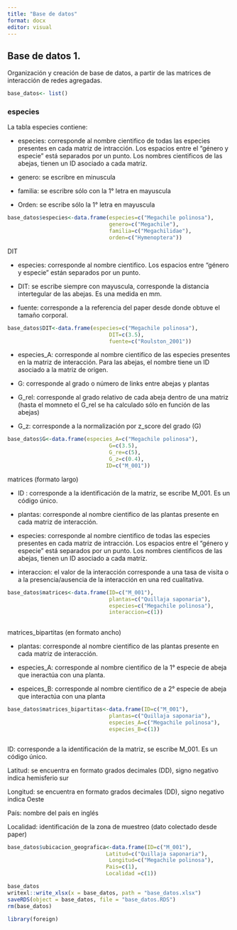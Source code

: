 ```yaml
---
title: "Base de datos"
format: docx
editor: visual
---
```


## Base de datos 1.

Organización y creación de base de datos, a partir de las matrices de interacción de redes agregadas.

```r
base_datos<- list()
```

### especies

La tabla especies contiene:

-   especies: corresponde al nombre cientifico de todas las especies presentes en cada matriz de intracción. Los espacios entre el "género y especie" está separados por un punto. Los nombres cientificos de las abejas, tienen un ID asociado a cada matriz.

-   genero: se escribre en minuscula

-   familia: se escribre sólo con la 1° letra en mayuscula

-   Orden: se escribe sólo la 1° letra en mayuscula

```r
base_datos$especies<-data.frame(especies=c("Megachile polinosa"),
                                genero=c("Megachile"),
                                familia=c("Megachilidae"),
                                orden=c("Hymenoptera"))

```

DIT

-   especies: corresponde al nombre cientifico. Los espacios entre "género y especie" están separados por un punto.

-   DIT: se escribe siempre con mayuscula, corresponde la distancia intertegular de las abejas. Es una medida en mm.

-   fuente: corresponde a la referencia del paper desde donde obtuve el tamaño corporal.

```r
base_datos$DIT<-data.frame(especies=c("Megachile polinosa"),
                                DIT=c(3.5),
                                fuente=c("Roulston_2001"))
```

-   especies_A: corresponde al nombre cientifico de las especies presentes en la matriz de interacción. Para las abejas, el nombre tiene un ID asociado a la matriz de origen.

-   G: corresponde al grado o número de links entre abejas y plantas

-   G_rel: corresponde al grado relativo de cada abeja dentro de una matriz (hasta el momneto el G_rel se ha calculado sólo en función de las abejas)

-   G_z: corresponde a la normalización por z_score del grado (G)

```r
base_datos$G<-data.frame(especies_A=c("Megachile polinosa"),
                                G=c(3.5),
                                G_re=c(5),
                                G_z=c(0.4),
                               ID=c("M_001"))

```

matrices (formato largo)

-   ID : corresponde a la identificación de la matriz, se escribe M_001. Es un código único.

-   plantas: corresponde al nombre cientifico de las plantas presente en cada matriz de interacción.

-   especies: corresponde al nombre cientifico de todas las especies presentes en cada matriz de intracción. Los espacios entre el "género y especie" está separados por un punto. Los nombres cientificos de las abejas, tienen un ID asociado a cada matriz.

-   interaccion: el valor de la interacción corresponde a una tasa de visita o a la presencia/ausencia de la interacción en una red cualitativa.

```r
base_datos$matrices<-data.frame(ID=c("M_001"),
                                plantas=c("Quillaja saponaria"),
                                especies=c("Megachile polinosa"),
                                interaccion=c(1))
                        

```

matrices_bipartitas (en formato ancho)

-   plantas: corresponde al nombre cientifico de las plantas presente en cada matriz de interacción.

-   especies_A: corresponde al nombre cientifico de la 1° especie de abeja que ineractúa con una planta.

-   espeices_B: corresponde al nombre cientifico de a 2° especie de abeja que interactúa con una planta

```r
base_datos$matrices_bipartitas<-data.frame(ID=c("M_001"),
                                plantas=c("Quillaja saponaria"),
                                especies_A=c("Megachile polinosa"),
                                especies_B=c(1))

```

```         
```

ID: corresponde a la identificación de la matriz, se escribe M_001. Es un código único.

Latitud: se encuentra en formato grados decimales (DD), signo negativo indica hemisferio sur

Longitud: se encuentra en formato grados decimales (DD), signo negativo indica Oeste

País: nombre del país en inglés

Localidad: identificación de la zona de muestreo (dato colectado desde paper)

```r
base_datos$ubicacion_geografica<-data.frame(ID=c("M_001"),
                               Latitud=c("Quillaja saponaria"),
                                Longitud=c("Megachile polinosa"),
                               Pais=c(1),
                               Localidad =c(1))

```

```r
base_datos
writexl::write_xlsx(x = base_datos, path = "base_datos.xlsx")
saveRDS(object = base_datos, file = "base_datos.RDS") 
rm(base_datos)

library(foreign)

```
